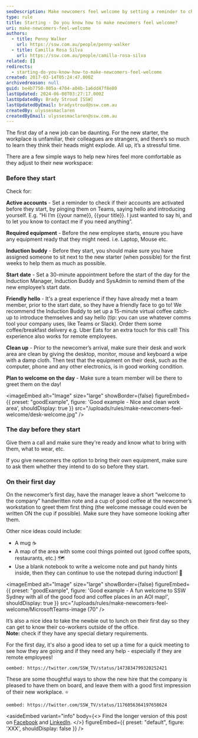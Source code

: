 ```yaml
---
seoDescription: Make newcomers feel welcome by setting a reminder to check their accounts, ensuring required equipment, assigning an induction buddy, and planning a friendly hello on their first day.
type: rule
title: Starting - Do you know how to make newcomers feel welcome?
uri: make-newcomers-feel-welcome
authors:
  - title: Penny Walker
    url: https://ssw.com.au/people/penny-walker
  - title: Camilla Rosa Silva
    url: https://ssw.com.au/people/camilla-rosa-silva
related: []
redirects:
  - starting-do-you-know-how-to-make-newcomers-feel-welcome
created: 2017-03-14T05:24:47.000Z
archivedreason: null
guid: be4b7750-805a-4704-a04b-1a6dd47f8e80
lastUpdated: 2024-06-08T03:27:17.000Z
lastUpdatedBy: Brady Stroud [SSW]
lastUpdatedByEmail: bradystroud@ssw.com.au
createdBy: ulyssesmaclaren
createdByEmail: ulyssesmaclaren@ssw.com.au
---
```


The first day of a new job can be daunting. For the new starter, the workplace is unfamiliar, their colleagues are strangers, and there’s so much to learn they think their heads might explode. All up, it’s a stressful time.

There are a few simple ways to help new hires feel more comfortable as they adjust to their new workspace:
### Before they start

Check for:

**Active accounts** - Set a reminder to check if their accounts are activated before they start, by pinging them on Teams, saying hello and introducing yourself. E.g. “Hi I’m {{your name}}, {{your title}}. I just wanted to say hi, and to let you know to contact me if you need anything”.

**Required equipment** - Before the new employee starts, ensure you have any equipment ready that they might need. i.e. Laptop, Mouse etc.

**Induction buddy** - Before they start, you should make sure you have assigned someone to sit next to the new starter (when possible) for the first weeks to help them as much as possible.

**Start date** - Set a 30-minute appointment before the start of the day for the Induction Manager, Induction Buddy and SysAdmin to remind them of the new employee’s start date.

**Friendly hello** - It's a great experience if they have already met a team member, prior to the start date, so they have a friendly face to go to! We recommend the Induction Buddy to set up a 15-minute virtual coffee catch-up to introduce themselves and say hello (tip: you can use whatever comms tool your company uses, like Teams or Slack). Order them some coffee/breakfast delivery e.g. Uber Eats for an extra touch for this call! This experience also works for remote employees.

**Clean up** - Prior to the newcomer’s arrival, make sure their desk and work area are clean by giving the desktop, monitor, mouse and keyboard a wipe with a damp cloth. Then test that the equipment on their desk, such as the computer, phone and any other electronics, is in good working condition.

**Plan to welcome on the day** - Make sure a team member will be there to greet them on the day!

<imageEmbed
  alt="Image"
  size="large"
  showBorder={false}
  figureEmbed={{
    preset: "goodExample",
    figure: 'Good example - Nice and clean work area',
    shouldDisplay: true
  }}
  src="/uploads/rules/make-newcomers-feel-welcome/desk-welcome.jpg"
/>

### The day before they start

Give them a call and make sure they're ready and know what to bring with them, what to wear, etc.

If you give newcomers the option to bring their own equipment, make sure to ask them whether they intend to do so before they start.

### On their first day

On the newcomer’s first day, have the manager leave a short “welcome to the company” handwritten note and a cup of good coffee at the newcomer’s workstation to greet them first thing (the welcome message could even be written ON the cup if possible). Make sure they have someone looking after them.

Other nice ideas could include:

- A mug ☕
- A map of the area with some cool things pointed out (good coffee spots, restaurants, etc.) 🗺️
- Use a blank notebook to write a welcome note and put handy hints inside, then they can continue to use the notepad during induction! 📓

<imageEmbed
  alt="Image"
  size="large"
  showBorder={false}
  figureEmbed={{
    preset: "goodExample",
    figure: 'Good example - A fun welcome to SSW Sydney with all of the good food and coffee places in an AOI map!',
    shouldDisplay: true
  }}
  src="/uploads/rules/make-newcomers-feel-welcome/MicrosoftTeams-image (70"
/>

It’s also a nice idea to take the newbie out to lunch on their first day so they can get to know their co-workers outside of the office.\
**Note:** check if they have any special dietary requirements.

For the first day, it's also a good idea to set up a time for a quick meeting to see how they are going and if they need any help - especially if they are remote employees!

`oembed: https://twitter.com/SSW_TV/status/1473834799320252421`

These are some thoughtful ways to show the new hire that the company is pleased to have them on board, and leave them with a good first impression of their new workplace. ⭐

`oembed: https://twitter.com/SSW_TV/status/1176056364197658624`

<asideEmbed
  variant="info"
  body={<>
    Find the longer version of this post on [Facebook](https://www.facebook.com/SSW.page/photos/pb.120920301257947.-2207520000.1569264924./3020784747938140/?type=1&theater) and [LinkedIn](https://www.linkedin.com/posts/ssw_the-1st-day-of-a-new-job-can-be-daunting-activity-6581822083670642688-DFTl).
  </>}
  figureEmbed={{
    preset: "default",
    figure: 'XXX',
    shouldDisplay: false
  }}
/>

